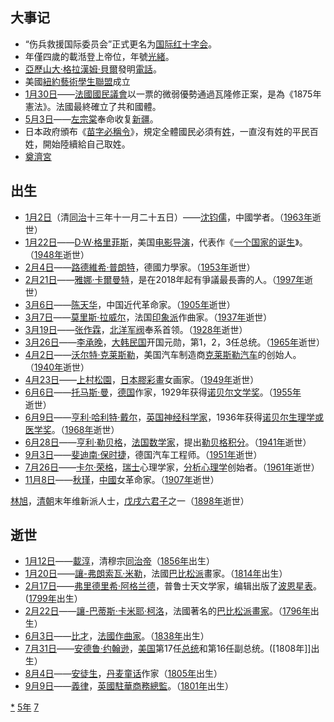 {{yearTOC|1875|清'''[[光绪|光绪]]元年'''；越南'''[[嗣德|嗣德]]二十八年'''；日本'''[[明治|明治]]八年'''}}
{{C20YearInTopic|1875年}}

== 大事记 ==
*“伤兵救援国际委员会”正式更名为[[国际红十字会|国际红十字会]]。
*年僅四歲的載湉登上帝位，年號[[光緒|光緒]]。
*[[亞歷山大·格拉漢姆·貝爾|亞歷山大·格拉漢姆·貝爾]]發明[[电话|電話]]。
*美國[[紐約藝術學生聯盟|紐約藝術學生聯盟]]成立
*[[1月30日|1月30日]]——[[法蘭西第三共和國|法國]][[國民議會|國民議會]]以一票的微弱優勢通過瓦隆修正案，是為《1875年憲法》。法國最終確立了共和國體。
*[[5月3日|5月3日]]——[[左宗棠|左宗棠]]奉命收复[[新疆维吾尔自治区|新疆]]。
*日本政府頒布《[[苗字必稱令|苗字必稱令]]》，規定全體國民必須有[[姓|姓]]，一直沒有姓的平民百姓，開始陸續給自己取姓。
*[[奠濟宮|奠濟宮]]

== 出生 ==
* [[1月2日|1月2日]]（清[[同治帝|同治]]十三年十一月二十五日）——[[沈钧儒|沈钧儒]]，中國学者。（[[1963年|1963年]]逝世）
* [[1月22日|1月22日]]——[[D·W·格里菲斯|D·W·格里菲斯]]，美国[[电影导演|电影导演]]，代表作《[[一个国家的诞生|一个国家的诞生]]》。（[[1948年|1948年]]逝世）
* [[2月4日|2月4日]]——[[路德維希·普朗特|路德維希·普朗特]]，德國力學家。（[[1953年|1953年]]逝世）
* [[2月21日|2月21日]]——[[雅娜·卡爾芒|雅娜·卡爾曼特]]，是在2018年起有爭議最長壽的人。（[[1997年|1997年]]逝世）
* [[3月6日|3月6日]]——[[陈天华|陈天华]]，中国近代革命家。（[[1905年|1905年]]逝世）
* [[3月7日|3月7日]]——[[莫里斯·拉威尔|莫里斯·拉威尔]]，法国[[印象乐派|印象派]]作曲家。（[[1937年|1937年]]逝世）
* [[3月19日|3月19日]]——[[张作霖|张作霖]]，[[北洋军阀|北洋军阀]]奉系首领。（[[1928年|1928年]]逝世）
* [[3月26日|3月26日]]——[[李承晚|李承晚]]，[[韩国|大韩民国]]开国元勋，第1，2，3任总统。（[[1965年|1965年]]逝世）
* [[4月2日|4月2日]]——[[沃尔特·克莱斯勒|沃尔特·克莱斯勒]]，美国汽车制造商[[克莱斯勒汽车|克莱斯勒汽车]]的创始人。（[[1940年|1940年]]逝世）
* [[4月23日|4月23日]]——[[上村松園|上村松園]]，[[日本|日本]][[膠彩畫|膠彩畫]]女画家。（[[1949年|1949年]]逝世）
* [[6月6日|6月6日]]——[[托马斯·曼|托马斯·曼]]，[[德国|德国]]作家，1929年获得[[诺贝尔文学奖|诺贝尔文学奖]]。（[[1955年|1955年]]逝世）
* [[6月9日|6月9日]]——[[亨利·哈利特·戴尔|亨利·哈利特·戴尔]]，[[英国|英国]][[神经科学家|神经科学家]]，1936年获得[[诺贝尔生理学或医学奖|诺贝尔生理学或医学奖]]。（[[1968年|1968年]]逝世）
* [[6月28日|6月28日]]——[[亨利·勒贝格|亨利·勒贝格]]，[[法国|法国]][[数学家|数学家]]，提出[[勒贝格积分|勒贝格积分]]。（[[1941年|1941年]]逝世）
* [[9月3日|9月3日]]——[[斐迪南·保时捷|斐迪南·保时捷]]，德国汽车工程师。（[[1951年|1951年]]逝世）
* [[7月26日|7月26日]]——[[卡尔·荣格|卡尔·荣格]]，[[瑞士|瑞士]]心理学家，[[分析心理学|分析心理学]]创始者。（[[1961年|1961年]]逝世）
* [[11月8日|11月8日]]——[[秋瑾|秋瑾]]，[[中国|中國]]女革命家。（[[1907年|1907年]]逝世）
[[林旭|林旭]]，[[清朝|清朝]]末年维新派人士，[[戊戌六君子|戊戌六君子]]之一（[[1898年|1898年]]逝世）

== 逝世 ==
{{Wikisource year mention}}
* [[1月12日|1月12日]]——[[同治帝|載淳]]，清穆宗[[同治帝|同治帝]]（[[1856年|1856年]]出生）
* [[1月20日|1月20日]]——[[讓-弗朗索瓦·米勒|讓-弗朗索瓦·米勒]]，法國[[巴比松派|巴比松派]]畫家。（[[1814年|1814年]]出生）
* [[2月17日|2月17日]]——[[弗里德里希·阿格兰德|弗里德里希·阿格兰德]]，普鲁士天文学家，编辑出版了[[波恩星表|波恩星表]]。([[1799年|1799年]]出生）
* [[2月22日|2月22日]]——[[讓-巴蒂斯·卡米耶·柯洛|讓-巴蒂斯·卡米耶·柯洛]]，法國著名的[[巴比松派|巴比松派]][[畫家|畫家]]。（[[1796年|1796年]]出生）
* [[6月3日|6月3日]]——[[乔治·比才|比才]]，[[法国|法國]][[作曲家|作曲家]]。（[[1838年|1838年]]出生）
* [[7月31日|7月31日]]——[[安德鲁·约翰逊|安德鲁·约翰逊]]，[[美国|美国]]第17任[[美国总统|总统]]和第16任副总统。([1808年]]出生）
* [[8月4日|8月4日]]——[[漢斯·克里斯蒂安·安徒生|安徒生]]，[[丹麦|丹麦]][[童話|童话]]作家（[[1805年|1805年]]出生）
* [[9月9日|9月9日]]——[[查理·义律|義律]]，[[英国|英國]][[英國駐華商務總監|駐華商務總監]]。（[[1801年|1801年]]出生）

[[Category:1875年|*]]
[[Category:1870年代|5年]]
[[Category:19世纪各年|7]]